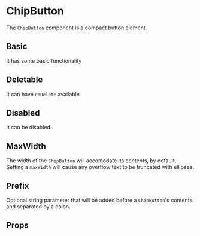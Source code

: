 
<Meta component={ChipButton} title="Content/ChipButton" />

# ChipButton

The `ChipButton` component is a compact button element.

## Basic

It has some basic functionality

<Editor code={storyBasic} />

## Deletable

It can have `onDelete` available

<Editor code={storyDeletable} />

## Disabled

It can be disabled.

<Editor code={storyDisabled} />

## MaxWidth

The width of the `ChipButton` will accomodate its contents, by default. Setting a `maxWidth` will cause any overflow text to be truncated with ellipses.

<Editor code={storyMaxWidth} />

## Prefix

Optional string parameter that will be added before a `ChipButton`'s contents and separated by a colon.

<Editor code={storyPrefix} />

## Props

<ArgsTable of={ChipButton} exclude={excludedProps} />
